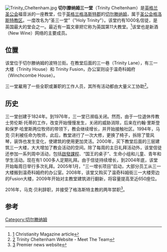 [[File:Trinity_Cheltenham.jpg|thumb]]
'''切尔滕纳姆三一堂'''（Trinity Cheltenham）是[[英格兰圣公会|英格兰圣公会]]福音派的一座教堂，位于[[英格兰|英格兰]][[格洛斯特郡|格洛斯特郡]]的[[切尔滕纳姆|切尔滕纳姆]]，属于[[圣公会格洛斯特教区|圣公会格洛斯特教区]]。一度改名为“圣三一堂”（"Holy Trinity"）。该堂约有1000名信徒，是英国最大的堂会之一。最近有一篇文章把它称为英国第11大教堂。<ref name="Christianity Magazine">[http://www.christianitymagazine.co.uk/engine.cfm?i=92&id=742&arch=1] {{Wayback|url=http://www.christianitymagazine.co.uk/engine.cfm?i=92&id=742&arch=1 |date=20120210091703 }} Christianity Magazine article</ref>该堂也是新酒（New Wine）网络的主要成员。

==位置==
该堂位于切尔滕纳姆的波特兰街。在教堂后面的三一巷（Trinity Lane），有三一大楼（Trinity House）和 Trinity Fusion，办公室则设于温奇科姆府（Winchcombe House）。

三一堂雇用了一些全职或兼职的工作人员，其所有活动都由大量义工协助<ref name="Trinity Cheltenham Website Meet The Team">[http://trinitycheltenham.com/meet-the-team/] {{Wayback|url=http://trinitycheltenham.com/meet-the-team/ |date=20200924220020 }} Trinity Cheltenham Website - Meet The Team</ref>。

== 历史 ==
三一堂创建于1824年。到1976年，三一堂已濒临关闭。然而，由于一位退休传教士劳伦斯·托蒂的工作，改变开始慢慢发生，关闭的威胁消除，后来在约翰·里斯登和保罗·哈里斯两位牧师的带领下，教会继续增长，并开始接触社区。1994年，马克·贝利被任命为牧师，此后，教堂进行了一次大修，更换了椅子，拆除了管风琴，装饰也发生变化，使建筑的使用更加灵活。2000年，买下教堂后面的三层建筑三一大楼，大大增加了教会活动的空间。除了每周的主日礼拜活动外，该堂信徒还参加一系列周中活动，包括[[啟發課程|啟發課程]]、“国王的桌子”、生命小组和儿童、青年和学生活动。现在有1 000多人定期礼拜。由于信徒持续增长，到2004年底，该堂开始每周日举行多次礼拜。2005年1月，"三一增长项目"启动，大部分员工从三一大楼搬到温奇科姆府的办公室。2008年，该堂又购买了温奇科姆街三一大楼旁边的Fusion大楼，2009年开始对主教堂建筑进行翻新，将容量提高至近650座位。

2016年，马克·贝利辞职，并接受了格洛斯特主教的两年禁职<ref name="Premier news website">[https://www.premier.org.uk/News/UK/Pastor-Mark-Bailey-given-two-year-suspension] {{Wayback|url=https://www.premier.org.uk/News/UK/Pastor-Mark-Bailey-given-two-year-suspension |date=20180618002916 }} Premier news website</ref>。

{{coord|51|54|12|N|2|4|18|W|scale:10000|display=title}}
==参考==
{{reflist}}
[[Category:切尔滕纳姆|Category:切尔滕纳姆]]